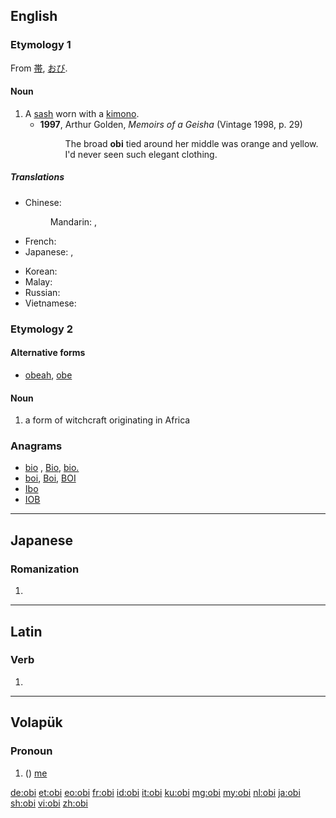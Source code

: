 ==English==
{{wikipedia|Obi (sash)}}

===Etymology 1===
From {{etyl|ja|en}} [[帯]], [[おび]].

====Noun====
{{en-noun|obi}}

# A [[sash]] worn with a [[kimono]].
#* '''1997''', Arthur Golden, ''Memoirs of a Geisha'' (Vintage 1998, p. 29)
#*: The broad '''obi''' tied around her middle was orange and yellow.  I'd never seen such elegant clothing.

=====Translations=====
{{trans-top|a kimono sash}}
* Chinese:
*: Mandarin: {{t|cmn|寬腰帶|sc=Hani}}, {{t|cmn|宽腰带|tr=kuān yāodài|sc=Hani}} {{qualifier|no exact term exists}}
* French: {{t+|fr|obi|m}}
* Japanese: {{t+|ja|帯|tr=おび, obi}}, {{t|ja|おび|tr=obi}}
{{trans-mid}}
* Korean: {{t|ko|오비|sc=Hang}}
* Malay: {{t|ms|obi}}
* Russian: {{t+|ru|оби|m|tr=óbi}}
* Vietnamese: {{t|vi|dải lưng thêu}}
{{trans-bottom}}

===Etymology 2===

====Alternative forms====
* [[obeah]], [[obe]]

====Noun====
{{en-noun}}

# a form of witchcraft originating in Africa

===Anagrams===
* [[bio#English|bio]] , [[Bio#English|Bio]], [[bio.#English|bio.]]
* [[boi#English|boi]], [[Boi#English|Boi]], [[BOI#English|BOI]]
* [[Ibo#English|Ibo]]
* [[IOB#English|IOB]]

----

==Japanese==

===Romanization===
{{ja-romaji}}

# {{ja-romanization of|おび}}

----

==Latin==

===Verb===
{{la-verb-form|obī}}

# {{conjugation of|obeō||2|s|act|imp|lang=la}}

----

==Volapük==

===Pronoun===
{{head|vo|pronoun form}}

# ({{inflection of|ob||acc|s|lang=vo}}) [[me]]

[[de:obi]]
[[et:obi]]
[[eo:obi]]
[[fr:obi]]
[[id:obi]]
[[it:obi]]
[[ku:obi]]
[[mg:obi]]
[[my:obi]]
[[nl:obi]]
[[ja:obi]]
[[sh:obi]]
[[vi:obi]]
[[zh:obi]]